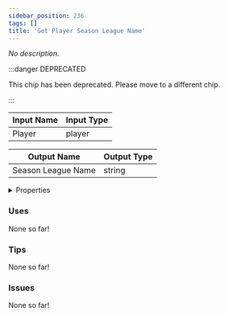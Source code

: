 ```yaml
---
sidebar_position: 236
tags: []
title: 'Get Player Season League Name'
---
```


*No description.*

:::danger DEPRECATED

This chip has been deprecated. Please move to a different chip.

:::


<EsbSvg />

| Input Name | Input Type |
|-----------|-----------|
| Player | player |

| Output Name | Output Type |
|-----------|-----------|
| Season League Name | string |


<details>
  <summary>Properties</summary>
  <div>
    <div>
    <table>
      <thead>
        <tr>
          <th>Is beta required?</th>
          <th>❌</th>
        </tr>
        <tr>
          <th>Is this chip a trolling risk?</th>
          <th>❌</th>
        </tr>
        <tr>
          <th>Is this chip a role assignment risk?</th>
          <th>❌</th>
        </tr>
        <tr>
          <th>Chip UUID</th>
          <th>288083ac-338d-410f-9395-fbd7c6e41207</th>
        </tr>
      </thead>
    </table>
    </div>
  </div>
</details>

### Uses

None so far!

### Tips

None so far!

### Issues

None so far!